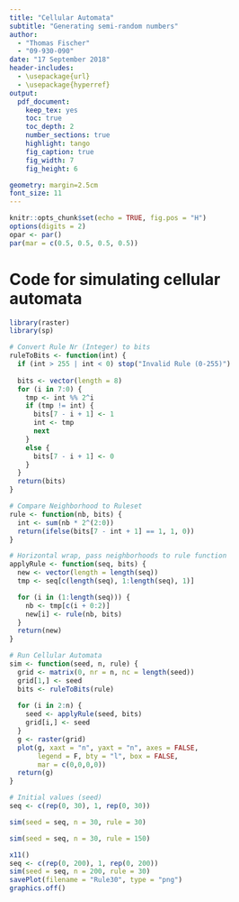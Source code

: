 ```yaml
---
title: "Cellular Automata"
subtitle: "Generating semi-random numbers"
author: 
  - "Thomas Fischer"
  - "09-930-090"
date: "17 September 2018"
header-includes:
  - \usepackage{url}
  - \usepackage{hyperref}
output: 
  pdf_document:
    keep_tex: yes
    toc: true
    toc_depth: 2
    number_sections: true
    highlight: tango
    fig_caption: true
    fig_width: 7
    fig_height: 6

geometry: margin=2.5cm
font_size: 11
---
```


```r
knitr::opts_chunk$set(echo = TRUE, fig.pos = "H")
options(digits = 2)
opar <- par()
par(mar = c(0.5, 0.5, 0.5, 0.5))
```

# Code for simulating cellular automata

```r
library(raster)
library(sp)

# Convert Rule Nr (Integer) to bits
ruleToBits <- function(int) {
  if (int > 255 | int < 0) stop("Invalid Rule (0-255)")
  
  bits <- vector(length = 8)
  for (i in 7:0) {
    tmp <- int %% 2^i
    if (tmp != int) {
      bits[7 - i + 1] <- 1
      int <- tmp
      next
    }
    else {
      bits[7 - i + 1] <- 0
    }
  }
  return(bits)
}

# Compare Neighborhood to Ruleset 
rule <- function(nb, bits) {
  int <- sum(nb * 2^(2:0))
  return(ifelse(bits[7 - int + 1] == 1, 1, 0))
}

# Horizontal wrap, pass neighborhoods to rule function
applyRule <- function(seq, bits) {
  new <- vector(length = length(seq))
  tmp <- seq[c(length(seq), 1:length(seq), 1)]

  for (i in (1:length(seq))) {
    nb <- tmp[c(i + 0:2)]
    new[i] <- rule(nb, bits)
  }
  return(new)
}

# Run Cellular Automata
sim <- function(seed, n, rule) {
  grid <- matrix(0, nr = n, nc = length(seed))
  grid[1,] <- seed
  bits <- ruleToBits(rule)
  
  for (i in 2:n) {
    seed <- applyRule(seed, bits)
    grid[i,] <- seed
  }
  g <- raster(grid)
  plot(g, xaxt = "n", yaxt = "n", axes = FALSE,
       legend = F, bty = "l", box = FALSE,
       mar = c(0,0,0,0))
  return(g)
}

# Initial values (seed)
seq <- c(rep(0, 30), 1, rep(0, 30))
```


```r
sim(seed = seq, n = 30, rule = 30)
```

```r
sim(seed = seq, n = 30, rule = 150)
```




```r
x11()
seq <- c(rep(0, 200), 1, rep(0, 200))
sim(seed = seq, n = 200, rule = 30)
savePlot(filename = "Rule30", type = "png")
graphics.off()
```

